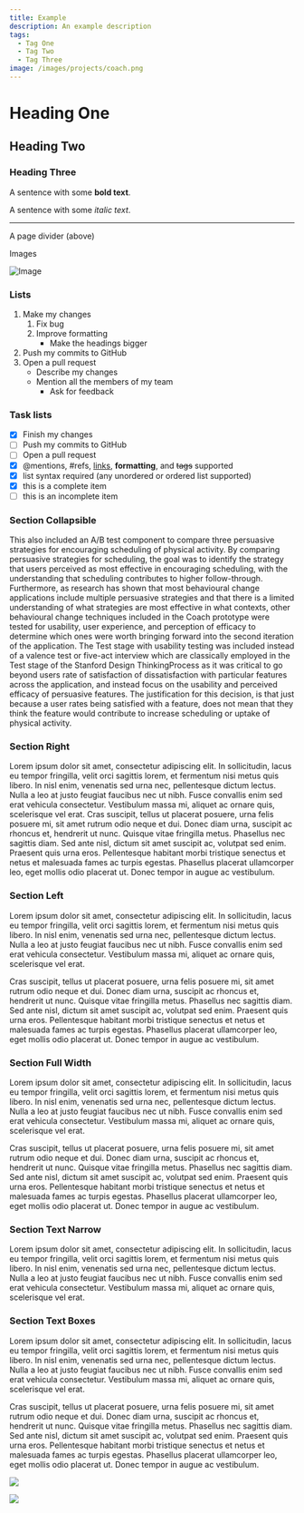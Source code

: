 ```yaml
---
title: Example
description: An example description
tags:
  - Tag One
  - Tag Two
  - Tag Three
image: /images/projects/coach.png
---
```



# Heading One

## Heading Two

[//]: # 'This may be the most platform independent comment'

### Heading Three

A sentence with some **bold text**.

A sentence with some _italic text_.

---

A page divider (above)

Images

![Image](/public/readme/podman.png)

### Lists

1. Make my changes
   1. Fix bug
   2. Improve formatting
      - Make the headings bigger
2. Push my commits to GitHub
3. Open a pull request
   - Describe my changes
   - Mention all the members of my team
     - Ask for feedback

### Task lists

- [x] Finish my changes
- [ ] Push my commits to GitHub
- [ ] Open a pull request
- [x] @mentions, #refs, [links](), **formatting**, and <del>tags</del> supported
- [x] list syntax required (any unordered or ordered list supported)
- [x] this is a complete item
- [ ] this is an incomplete item

### Section Collapsible

<SectionCollapsible>

This also included an A/B test component to compare three persuasive strategies for encouraging scheduling of physical activity. By comparing persuasive strategies for scheduling, the goal was to identify the strategy that users perceived as most effective in encouraging scheduling, with the understanding that scheduling contributes to higher follow-through. Furthermore, as research has shown that most behavioural change applications include multiple persuasive strategies and that there is a limited understanding of what strategies are most effective in what contexts, other behavioural change techniques included in the Coach prototype were tested for usability, user experience, and perception of efficacy to determine which ones were worth bringing forward into the second iteration of the application. The Test stage with usability testing was included instead of a valence test or five-act interview which are classically employed in the Test stage of the Stanford Design ThinkingProcess as it was critical to go beyond users rate of satisfaction of dissatisfaction with particular features across the application, and instead focus on the usability and perceived efficacy of persuasive features. The justification for this decision, is that just because a user rates being satisfied with a feature, does not mean that they think the feature would contribute to increase scheduling or uptake of physical activity.

</SectionCollapsible>

### Section Right

<SectionTextRight>

Lorem ipsum dolor sit amet, consectetur adipiscing elit. In sollicitudin, lacus eu tempor fringilla, velit orci sagittis lorem, et fermentum nisi metus quis libero. In nisl enim, venenatis sed urna nec, pellentesque dictum lectus. Nulla a leo at justo feugiat faucibus nec ut nibh. Fusce convallis enim sed erat vehicula consectetur. Vestibulum massa mi, aliquet ac ornare quis, scelerisque vel erat. Cras suscipit, tellus ut placerat posuere, urna felis posuere mi, sit amet rutrum odio neque et dui. Donec diam urna, suscipit ac rhoncus et, hendrerit ut nunc. Quisque vitae fringilla metus. Phasellus nec sagittis diam. Sed ante nisl, dictum sit amet suscipit ac, volutpat sed enim. Praesent quis urna eros. Pellentesque habitant morbi tristique senectus et netus et malesuada fames ac turpis egestas. Phasellus placerat ullamcorper leo, eget mollis odio placerat ut. Donec tempor in augue ac vestibulum.

</SectionTextRight>

### Section Left

<SectionTextLeft>

Lorem ipsum dolor sit amet, consectetur adipiscing elit. In sollicitudin, lacus eu tempor fringilla, velit orci sagittis lorem, et fermentum nisi metus quis libero. In nisl enim, venenatis sed urna nec, pellentesque dictum lectus. Nulla a leo at justo feugiat faucibus nec ut nibh. Fusce convallis enim sed erat vehicula consectetur. Vestibulum massa mi, aliquet ac ornare quis, scelerisque vel erat.

Cras suscipit, tellus ut placerat posuere, urna felis posuere mi, sit amet rutrum odio neque et dui. Donec diam urna, suscipit ac rhoncus et, hendrerit ut nunc. Quisque vitae fringilla metus. Phasellus nec sagittis diam. Sed ante nisl, dictum sit amet suscipit ac, volutpat sed enim. Praesent quis urna eros. Pellentesque habitant morbi tristique senectus et netus et malesuada fames ac turpis egestas. Phasellus placerat ullamcorper leo, eget mollis odio placerat ut. Donec tempor in augue ac vestibulum.

</SectionTextLeft>

### Section Full Width

<SectionTextFullWidth>

Lorem ipsum dolor sit amet, consectetur adipiscing elit. In sollicitudin, lacus eu tempor fringilla, velit orci sagittis lorem, et fermentum nisi metus quis libero. In nisl enim, venenatis sed urna nec, pellentesque dictum lectus. Nulla a leo at justo feugiat faucibus nec ut nibh. Fusce convallis enim sed erat vehicula consectetur. Vestibulum massa mi, aliquet ac ornare quis, scelerisque vel erat.

Cras suscipit, tellus ut placerat posuere, urna felis posuere mi, sit amet rutrum odio neque et dui. Donec diam urna, suscipit ac rhoncus et, hendrerit ut nunc. Quisque vitae fringilla metus. Phasellus nec sagittis diam. Sed ante nisl, dictum sit amet suscipit ac, volutpat sed enim. Praesent quis urna eros. Pellentesque habitant morbi tristique senectus et netus et malesuada fames ac turpis egestas. Phasellus placerat ullamcorper leo, eget mollis odio placerat ut. Donec tempor in augue ac vestibulum.

</SectionTextFullWidth>

### Section Text Narrow

<SectionTextNarrow>

Lorem ipsum dolor sit amet, consectetur adipiscing elit. In sollicitudin, lacus eu tempor fringilla, velit orci sagittis lorem, et fermentum nisi metus quis libero. In nisl enim, venenatis sed urna nec, pellentesque dictum lectus. Nulla a leo at justo feugiat faucibus nec ut nibh. Fusce convallis enim sed erat vehicula consectetur. Vestibulum massa mi, aliquet ac ornare quis, scelerisque vel erat.

</SectionTextNarrow>

### Section Text Boxes

<SectionTextBoxes>

Lorem ipsum dolor sit amet, consectetur adipiscing elit. In sollicitudin, lacus eu tempor fringilla, velit orci sagittis lorem, et fermentum nisi metus quis libero. In nisl enim, venenatis sed urna nec, pellentesque dictum lectus. Nulla a leo at justo feugiat faucibus nec ut nibh. Fusce convallis enim sed erat vehicula consectetur. Vestibulum massa mi, aliquet ac ornare quis, scelerisque vel erat.

Cras suscipit, tellus ut placerat posuere, urna felis posuere mi, sit amet rutrum odio neque et dui. Donec diam urna, suscipit ac rhoncus et, hendrerit ut nunc. Quisque vitae fringilla metus. Phasellus nec sagittis diam. Sed ante nisl, dictum sit amet suscipit ac, volutpat sed enim. Praesent quis urna eros. Pellentesque habitant morbi tristique senectus et netus et malesuada fames ac turpis egestas. Phasellus placerat ullamcorper leo, eget mollis odio placerat ut. Donec tempor in augue ac vestibulum.

![](../../assets/images/e-community-logo.png)

</SectionTextBoxes>

![](../../assets/images/kat-one.jpg)
